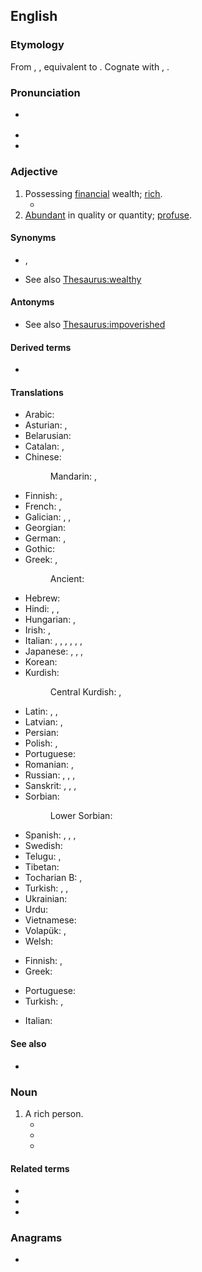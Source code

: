 ==English==
{{wikipedia}}

===Etymology===
From {{inh|en|enm|welthy}}, {{m|enm|welþi}}, equivalent to {{suffix|en|wealth|y}}. Cognate with {{cog|dum|weldech}}, {{m|dum|weeldech|t=magnificent, luscious, lavish}}.

===Pronunciation===
* {{a|US}} {{IPA|en|/ˈwɛl.θi/}}
* {{audio|en|LL-Q1860 (eng)-Vealhurl-wealthy.wav|Audio (RP)}}
* {{rhymes|en|ɛlθi}}

===Adjective===
{{en-adj|er|more}}

# Possessing [[financial]] wealth; [[rich]].
#* {{quote-journal|en|date=2013-05-17
|author=George Monbiot|authorlink=George Monbiot
|title=Money just makes the rich suffer
|volume=188|issue=23|page=19
|magazine={{w|The Guardian Weekly}}
|url=http://www.guardian.co.uk/commentisfree/2013/may/06/politics-envy-keenest-rich
|passage=In order to grant the rich these pleasures, the social contract is reconfigured. [&hellip;]&nbsp; The public realm is privatised, the regulations restraining the ultra&ndash;'''wealthy''' and the companies they control are abandoned, and Edwardian levels of inequality are almost fetishised.}}
# [[abundant|Abundant]] in quality or quantity; [[profuse]].

====Synonyms====
* {{l|en|affluent}}, {{l|en|prosperous}}
* See also [[Thesaurus:wealthy]]

====Antonyms====
* See also [[Thesaurus:impoverished]]

====Derived terms====
* {{l|en|independently wealthy}}

====Translations====
{{trans-top|rich}}
* Arabic: {{t|ar|غَنِيّ}}
* Asturian: {{t|ast|adineráu}}, {{t|ast|ricu}}
* Belarusian: {{t|be|бага́ты|m|sc=Cyrl}}
* Catalan: {{t+|ca|adinerat}}, {{t+|ca|ric}}
* Chinese:
*: Mandarin: {{t+|cmn|富有|tr=fùyǒu|sc=Hani}}, {{t+|cmn|富|alt=富的|tr=fù-de|sc=Hani}}
* Finnish: {{t+|fi|varakas}}, {{t+|fi|äveriäs}}
* French: {{t+|fr|riche}}, {{t+|fr|nanti}}
* Galician: {{t|gl|adiñeirado}}, {{t|gl|rico}}, {{t|gl|ricaz}}
* Georgian: {{t|ka|მდიდარი}}
* German: {{t+|de|wohlhabend}}, {{t+|de|reich}}
* Gothic: {{t|got|𐌲𐌰𐌱𐌹𐌲𐍃}}
* Greek: {{t+|el|πλούσιος|}}, {{t+|el|εύπορος|}}
*: Ancient: {{t|grc|πλούσιος}}
* Hebrew: {{t+|he|אָמִיד|m|tr=amíd}}
* Hindi: {{t+|hi|अमीर|sc=Deva}}, {{t+|hi|धनी|sc=Deva}}, {{t+|hi|संपन्न}}
* Hungarian: {{t+|hu|gazdag}}, {{t+|hu|vagyonos}}
* Irish: {{t|ga|maoineach}}, {{t|ga|maoinmhar}}
* Italian: {{t+|it|benestante}}, {{t+|it|abbiente}}, {{t+|it|agiato|m}}, {{t+|it|facoltoso|m}}, {{t|it|denaroso|m}}, {{t+|it|danaroso|m}}, {{t+|it|ricco|m}}
* Japanese: {{t+|ja|裕福|alt=裕福な|tr=yūfuku na}}, {{t+|ja|豊か|alt=豊かな|tr=ゆたかな, yutaka na}}, {{t+|ja|富有|alt=富有な|tr=ふゆうな, fuyū na}}, {{t|ja|金持|alt=金持の|tr=かねもちの, kanemochi no}}
* Korean: {{t|ko|풍부한}}
* Kurdish:
*: Central Kurdish: {{t|ckb|دۆڵەمەند}}, {{t|ckb|خاوەن پارە}}
{{trans-mid}}
* Latin: {{t+|la|dīves}}, {{t+|la|dīs}}, {{t|la|locuplēs}}
* Latvian: {{t|lv|turīgs}}, {{t|lv|mantīgs}}
* Persian: {{t+|fa|پولدار|tr=puldâr}}
* Polish: {{t+|pl|bogaty}}, {{t+|pl|zamożny}}
* Portuguese: {{t+|pt|rico}}
* Romanian: {{t+|ro|bogat}}, {{t+|ro|avut}}
* Russian: {{t+|ru|бога́тый}}, {{t+|ru|состоя́тельный}}, {{t+|ru|зажи́точный}}, {{t+|ru|обеспе́ченный}}
* Sanskrit: {{t+|sa|धन्य|tr=dhánya}}, {{t+|sa|धनिक}}, {{t+|sa|ईशान}}, {{t+|sa|रयि}}
* Sorbian:
*: Lower Sorbian: {{t|dsb|bogaty}}
* Spanish: {{t+|es|adinerado}}, {{t+|es|rico}}, {{t+|es|próspero}}, {{t+|es|acomodado}}
* Swedish: {{t+|sv|rik}}
* Telugu: {{t+|te|ధనిక|sc=Telu}}, {{t|te|సంపన్న|sc=Telu}}
* Tibetan: {{t|bo|ཕྱུག་པོ}}
* Tocharian B: {{t|txb|śāte}}, {{t|txb|ekaññetstse}}
* Turkish: {{t+|tr|zengin}}, {{t+|tr|varlıklı}}, {{t+|tr|varsıl}}
* Ukrainian: {{t+|uk|бага́тий|sc=Cyrl}}
* Urdu: {{t|ur|امیر|tr=amīr|sc=ur-Arab}}
* Vietnamese: {{t+|vi|giàu}}
* Volapük: {{t+|vo|benolabik}}, {{t+|vo|liegik}}
* Welsh: {{t+|cy|cyfoethog}}
{{trans-bottom}}

{{trans-top|abundant}}
* Finnish: {{t+|fi|runsas}}, {{t+|fi|rikas}}
* Greek: {{t+|el|πλούσιος|}}
{{trans-mid}}
* Portuguese: {{t+|pt|farto}}
* Turkish: {{t+|tr|bol}}, {{t+|tr|zengin}}
{{trans-bottom}}

{{checktrans-top}}
* Italian: {{t+check|it|danaroso}}
{{trans-mid}}
{{trans-bottom}}

====See also====
* {{l|en|upscale}}

===Noun===
{{en-noun}}

# A rich person.
#* {{quote-journal|en|title=A Real Presidential Choice Is Being Ignored|work=Evening Independent|date=Dec 6, 1975|passage=it was possible for a group like the Libertarians to hope that a couple of weakminded '''wealthies''' might donate the seed money to get a campaign rolling.}}
#* {{quote-journal|en|title=Public TV Presents miracle Series|work=Argus-Press|date=Apr 4, 1977|passage=''Bernice'' is a nice, sardonic tale of envy and young '''wealthies''' of the pre-flapper era, when a girl who bobbed her hair was thought loose by the flask-bearing blades who tried to get her tight.}}
#* {{quote-journal|en|title=Can the Democrats Deliver?|work=Washington Post|date=Nov 16, 2006|passage=Ending tax cuts to '''wealthies''' would only increase tax revenues by $40 - $60 billion a year - about 20% of current deficit - so it's a waste of time.}}

====Related terms====
* {{l|en|wealth}}
* {{l|en|wealthily}}
* {{l|en|wealthiness}}

===Anagrams===
* {{anagrams|en|a=aehltwy|Whatley}}